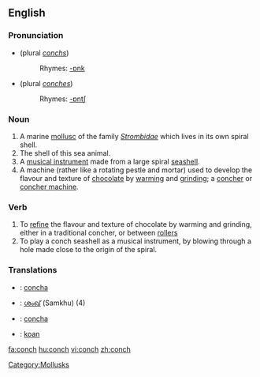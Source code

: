 {{wikipedia}}
==English==

===Pronunciation===
*{{IPA|/kɑnk/}} (plural ''[[conchs]]'')
*:Rhymes: [[Rhymes:English:-ɒnk|-ɒnk]]
*{{IPA|/kɑntʃ/}} (plural ''[[conches]]'')
*:Rhymes: [[Rhymes:English:-ɒntʃ|-ɒntʃ]]

===Noun===
{{en-noun|conches|pl2=conchs}}

# A marine [[mollusc]] of the family ''[[Strombidae]]'' which lives in its own spiral shell.
# The shell of this sea animal.
# A [[musical instrument]] made from a large spiral [[seashell]].
# A machine (rather like a rotating pestle and mortar) used to develop the flavour and texture of [[chocolate]] by [[warming]] and [[grinding]]; a [[concher]] or [[concher machine]].

===Verb===
{{en-verb|conches|conching|conched}}

#  To [[refine]] the flavour and texture of chocolate by warming and grinding, either in a traditional concher, or between [[roller]]s
# To play a conch seashell as a musical instrument, by blowing through a hole made close to the origin of the spiral.

===Translations===
{{rfc-trans|these are for the NOUN meanings - but which ones?}}
{{checktrans}}
*{{ttbc|Interlingua}}: [[concha]]
*{{ttbc|Malayalam}}: [[ശംഖ്]] (Samkhu) (4)
*{{ttbc|Spanish}}: [[concha]]
*{{ttbc|Volapük}}: [[koan]]

[[Category:Mollusks]]

[[fa:conch]]
[[hu:conch]]
[[vi:conch]]
[[zh:conch]]